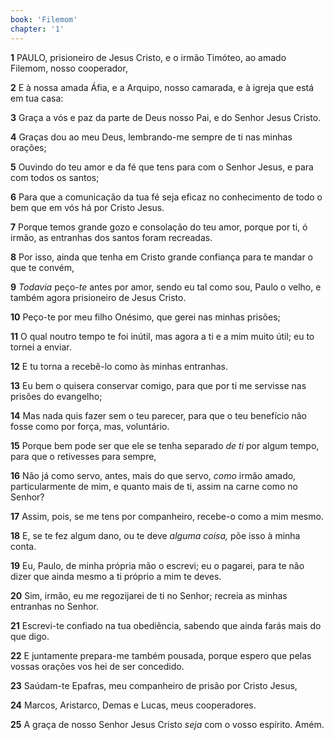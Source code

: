 ```yaml
---
book: 'Filemom'
chapter: '1'
---
```


**1** PAULO, prisioneiro de Jesus Cristo, e o irmão Timóteo, ao amado Filemom, nosso cooperador,

**2** E à nossa amada Áfia, e a Arquipo, nosso camarada, e à igreja que está em tua casa:

**3** Graça a vós e paz da parte de Deus nosso Pai, e do Senhor Jesus Cristo.

**4** Graças dou ao meu Deus, lembrando-me sempre de ti nas minhas orações;

**5** Ouvindo do teu amor e da fé que tens para com o Senhor Jesus, e para com todos os santos;

**6** Para que a comunicação da tua fé seja eficaz no conhecimento de todo o bem que em vós há por Cristo Jesus.

**7** Porque temos grande gozo e consolação do teu amor, porque por ti, ó irmão, as entranhas dos santos foram recreadas.

**8** Por isso, ainda que tenha em Cristo grande confiança para te mandar o que te convém,

**9** _Todavia_ peço-_te_ antes por amor, sendo eu tal como sou, Paulo o velho, e também agora prisioneiro de Jesus Cristo.

**10** Peço-te por meu filho Onésimo, que gerei nas minhas prisões;

**11** O qual noutro tempo te foi inútil, mas agora a ti e a mim muito útil; eu to tornei a enviar.

**12** E tu torna a recebê-lo como às minhas entranhas.

**13** Eu bem o quisera conservar comigo, para que por ti me servisse nas prisões do evangelho;

**14** Mas nada quis fazer sem o teu parecer, para que o teu benefício não fosse como por força, mas, voluntário.

**15** Porque bem pode ser que ele se tenha separado _de ti_ por algum tempo, para que o retivesses para sempre,

**16** Não já como servo, antes, mais do que servo, _como_ irmão amado, particularmente de mim, e quanto mais de ti, assim na carne como no Senhor?

**17** Assim, pois, se me tens por companheiro, recebe-o como a mim mesmo.

**18** E, se te fez algum dano, ou te deve _alguma coisa,_ põe isso à minha conta.

**19** Eu, Paulo, de minha própria mão o escrevi; eu o pagarei, para te não dizer que ainda mesmo a ti próprio a mim te deves.

**20** Sim, irmão, eu me regozijarei de ti no Senhor; recreia as minhas entranhas no Senhor.

**21** Escrevi-te confiado na tua obediência, sabendo que ainda farás mais do que digo.

**22** E juntamente prepara-me também pousada, porque espero que pelas vossas orações vos hei de ser concedido.

**23** Saúdam-te Epafras, meu companheiro de prisão por Cristo Jesus,

**24** Marcos, Aristarco, Demas e Lucas, meus cooperadores.

**25** A graça de nosso Senhor Jesus Cristo _seja_ com o vosso espírito. Amém.
